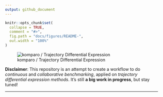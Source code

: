 ```yaml
---
output: github_document
---
```


```r
knitr::opts_chunk$set(
  collapse = TRUE,
  comment = "#>",
  fig.path = "docs/figures/README-",
  out.width = "100%"
)
```

![komparo / Trajectory Differential Expression](docs/figures/logo.png)

**Disclaimer**: This repository is an attempt to create a workflow to do _continuous_ and _collaborative benchmarking_, applied on _trajectory differential expression methods_. It's still **a big work in progress**, but stay tuned!

---

